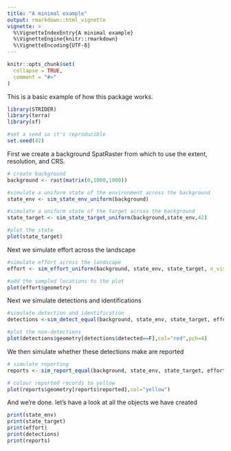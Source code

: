 ```yaml
---
title: "A minimal example"
output: rmarkdown::html_vignette
vignette: >
  %\VignetteIndexEntry{A minimal example}
  %\VignetteEngine{knitr::rmarkdown}
  %\VignetteEncoding{UTF-8}
---
```


```r
knitr::opts_chunk$set(
  collapse = TRUE,
  comment = "#>"
)
```

This is a basic example of how this package works.

```r
library(STRIDER)
library(terra)
library(sf)

#set a seed so it's reproducible
set.seed(42)
```

First we create a background SpatRaster from which to use the extent, resolution, and CRS.

```r
# create background
background <- rast(matrix(0,1000,1000))

#simulate a uniform state of the environment across the background
state_env <- sim_state_env_uniform(background)

#simulate a uniform state of the target across the background
state_target <- sim_state_target_uniform(background,state_env,42)

#plot the state
plot(state_target)
```

Next we simulate effort across the landscape

```r
#simulate effort across the landscape
effort <- sim_effort_uniform(background, state_env, state_target, n_visits=100,replace=F)

#add the sampled locations to the plot
plot(effort$geometry)
```

Next we simulate detections and identifications

```r
#simulate detection and identification
detections <-sim_detect_equal(background, state_env, state_target, effort,prob=0.5)

#plot the non-detections
plot(detections$geometry[detections$detected==F],col="red",pch=4)

```

We then simulate whether these detections make are reported

```r
# simulate reporting
reports <- sim_report_equal(background, state_env, state_target, effort,detections,prob=0.8,platform="iRecord")

# colour reported records to yellow
plot(reports$geometry[reports$reported],col="yellow")
```

And we're done. let's have a look at all the objects we have created

```r
print(state_env)
print(state_target)
print(effort)
print(detections)
print(reports)
```

